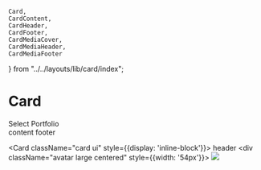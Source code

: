 
    Card,
    CardContent,
    CardHeader,
    CardFooter,
    CardMediaCover,
    CardMediaHeader,
    CardMediaFooter
} from "../../layouts/lib/card/index";

# Card

<Card>
    <CardHeader label={"Program Application"}>
        <div className="instruction_area"><span data-i18n="true">Select Portfolio</span></div>
    </CardHeader>
    <CardContent>
        content
    </CardContent>
    <CardFooter>
        footer
    </CardFooter>
</Card>

<Card className="card ui" style={{display: 'inline-block'}}>
<CardMediaCover
    cover="https://drscdn.500px.org/photo/1087619849/q%3D90_m%3D2048/v2?sig=508927fbd5a6d63b91b617fb1a7d4a75a1e4e1c2ce6d4a1905c3a8e1bc4faf9b"
    >
    <CardMediaHeader>header</CardMediaHeader>
    <CardMediaFooter>
        <div className="avatar large centered" style={{width: '54px'}}>
            <img src="https://drscdn.500px.org/user_avatar/20054901/q%3D85_w%3D300_h%3D300/v2?webp=true&v=1&sig=d05164ca5d57992d2d0c9dc9effbcf6ff0f4c7d897889538b707623994ad929f" />
        </div>
    </CardMediaFooter>
</CardMediaCover>
</Card>